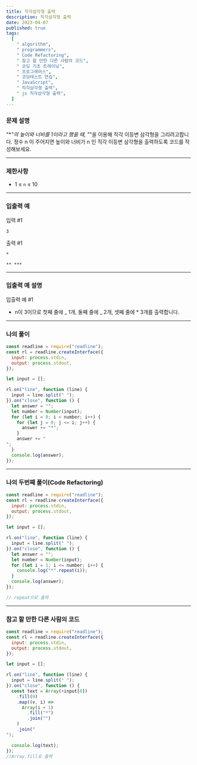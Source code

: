 ```yaml
---
title: 직각삼각형 출력
description: 직각삼각형 출력
date: 2023-04-07
published: true
tags:
  [
    " algorithm",
    " programmers",
    " Code Refactoring",
    " 참고 할 만한 다른 사람의 코드",
    " 코딩 기초 트레이닝",
    " 프로그래머스",
    " 코딩테스트 연습",
    " JavaScript",
    " 직각삼각형 출력",
    " js 직각삼각형 출력",
  ]
---
```


### 문제 설명

"\*_"의 높이와 너비를 1이라고 했을 때, "_"을 이용해 직각 이등변 삼각형을 그리려고합니다. 정수 n 이 주어지면 높이와 너비가 n 인 직각 이등변 삼각형을 출력하도록 코드를 작성해보세요.

---

### 제한사항

- 1 ≤ `n` ≤ 10

---

### 입출력 예

입력 #1

`3`

출력 #1

`*`

`**
 ***`

---

### 입출력 예 설명

입출력 예 #1

- n이 3이므로 첫째 줄에 _ 1개, 둘째 줄에 _ 2개, 셋째 줄에 \* 3개를 출력합니다.

---

### 나의 풀이

```jsx
const readline = require("readline");
const rl = readline.createInterface({
  input: process.stdin,
  output: process.stdout,
});

let input = [];

rl.on("line", function (line) {
  input = line.split(" ");
}).on("close", function () {
  let answer = "";
  let number = Number(input);
  for (let i = 0; i < number; i++) {
    for (let j = 0; j <= i; j++) {
      answer += "*";
    }
    answer += "
";
  }
  console.log(answer);
});
```

---

### 나의 두번째 풀이(Code Refactoring)

```jsx
const readline = require("readline");
const rl = readline.createInterface({
  input: process.stdin,
  output: process.stdout,
});

let input = [];

rl.on("line", function (line) {
  input = line.split(" ");
}).on("close", function () {
  let answer = "";
  let number = Number(input);
  for (let i = 1; i <= number; i++) {
    console.log("*".repeat(i));
  }
  console.log(answer);
});

// repeat으로 출력
```

---

### 참고 할 만한 다른 사람의 코드

```jsx
const readline = require("readline");
const rl = readline.createInterface({
  input: process.stdin,
  output: process.stdout,
});

let input = [];

rl.on("line", function (line) {
  input = line.split(" ");
}).on("close", function () {
  const text = Array(+input[0])
    .fill(0)
    .map((v, i) =>
      Array(i + 1)
        .fill("*")
        .join("")
    )
    .join("
");

  console.log(text);
});
//Array.fill로 출력
```
